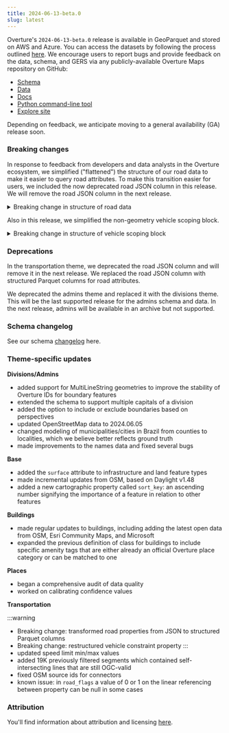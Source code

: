 ```yaml
---
title: 2024-06-13-beta.0
slug: latest
---
```


Overture's `2024-06-13-beta.0` release is available in GeoParquet and stored on AWS and Azure. You can access the datasets by following the process outlined [here](https://docs.overturemaps.org/getting-data/). We encourage users to report bugs and provide feedback on the data, schema, and GERS via any publicly-available Overture Maps repository on GitHub: 

- [Schema](https://github.com/OvertureMaps/schema)
- [Data](https://github.com/OvertureMaps/data)
- [Docs](https://github.com/OvertureMaps/docs)
- [Python command-line tool](https://github.com/OvertureMaps/overturemaps-py)
- [Explore site](https://github.com/OvertureMaps/io-site)

Depending on feedback, we anticipate moving to a general availability (GA) release soon.


### Breaking changes

In response to feedback from developers and data analysts in the Overture ecosystem, we simplified ("flattened") the structure of our road data to make it easier to query road attributes. To make this transition easier for users, we included the now deprecated road JSON column in this release. We will remove the road JSON column in the next release. 

<details>
        <summary>Breaking change in structure of road data</summary>
        <div>

| old JSON path	| new Parquet column | 
| ------------- | ------------------ |
| road.restrictions.speed_limits |	speed_limits |
| road.restrictions.access	| access_restrictions |
| road.restrictions.prohibited_transitions | prohibited_transitions |
| road.surface | road_surface |
| road.flags | road_flags |
| road.width | width_rules |
| road.lanes | lanes |
| road.level | level_rules |

</div>
</details>

Also in this release, we simplified the non-geometry vehicle scoping block.

<details>
        <summary>Breaking change in structure of vehicle scoping block</summary>
        <div>
<Tabs>
<TabItem value="old speed_limits structure" label="old speed_limits structure" default>
```
speed_limits:
  when:
    ...
    vehicle:
      axle_count:
        is_more_than:
          value:
          unit:
        is_less_than:
          ...
        ...
        ...
      height:
        ...
      length:
        ...
      weight:
        ...
      width:
        ...
```
</TabItem>
<TabItem value="new speed_limits structure" label="new speed_limits structure" default>

```
speed_limits:
  when:
    ...
    vehicle:
      - dimension: <axle_count, height, length, weight, width>
        comparison: <greater_than, greater_than_equal, equal, less_than, less_than_equal>
        value: str
        unit: str
```
</TabItem>

</Tabs>
</div>
</details>


### Deprecations

In the transportation theme, we deprecated the road JSON column and will remove it in the next release. We replaced the road JSON column with structured Parquet columns for road attributes.

We deprecated the admins theme and replaced it with the divisions theme. This will be the last supported release for the admins schema and data. In the next release, admins will be available in an archive but not supported. 

### Schema changelog

See our schema [changelog](https://github.com/OvertureMaps/schema/releases) here.

### Theme-specific updates

**Divisions/Admins**

- added support for MultiLineString geometries to improve the stability of Overture IDs for boundary features
- extended the schema to support multiple capitals of a division
- added the option to include or exclude boundaries based on perspectives
- updated OpenStreetMap data to 2024.06.05
- changed modeling of municipalities/cities in Brazil from counties to localities, which we believe better reflects ground truth
- made improvements to the names data and fixed several bugs 

**Base**

- added the `surface` attribute to infrastructure and land feature types
- made incremental updates from OSM, based on Daylight v1.48
- added a new cartographic property called `sort_key`: an ascending number signifying the importance of a feature in relation to other features

**Buildings**

- made regular updates to buildings, including adding the latest open data from OSM, Esri Community Maps, and Microsoft 
- expanded the previous definition of class for buildings to include specific amenity tags that are either already an official Overture place category or can be matched to one

**Places**

- began a comprehensive audit of data quality
- worked on calibrating confidence values

**Transportation**

:::warning
- Breaking change: transformed road properties from JSON to structured Parquet columns
- Breaking change: restructured vehicle constraint property
:::
- updated speed limit min/max values 
- added 19K previously filtered segments which contained self-intersecting lines that are still OGC-valid
- fixed OSM source ids for connectors
- known issue: in `road_flags` a value of 0 or 1 on the linear referencing between property can be null in some cases


### Attribution

You'll find information about attribution and licensing [here](https://docs.overturemaps.org/attribution/).

